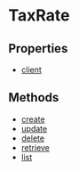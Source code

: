 
# TaxRate

## Properties

- [client](../../TaxRate/properties/js_sdk.admin.TaxRate.client/page.mdx)

## Methods

- [create](../../TaxRate/methods/js_sdk.admin.TaxRate.create/page.mdx)
- [update](../../TaxRate/methods/js_sdk.admin.TaxRate.update/page.mdx)
- [delete](../../TaxRate/methods/js_sdk.admin.TaxRate.delete/page.mdx)
- [retrieve](../../TaxRate/methods/js_sdk.admin.TaxRate.retrieve/page.mdx)
- [list](../../TaxRate/methods/js_sdk.admin.TaxRate.list/page.mdx)
